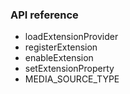 <PlatformWrapper platform="windows">


### API reference

* <Link to="{{Global.API_REF_CPP_ROOT}}/class_irtcengine.html#api_irtcengine_loadextensionprovider">loadExtensionProvider</Link>

* <Link to="{{Global.API_REF_CPP_ROOT}}/class_irtcengine.html#api_irtcengine_registerextension">registerExtension</Link>

* <Link to="{{Global.API_REF_CPP_ROOT}}/class_irtcengine.html#api_irtcengine_enableextension">enableExtension</Link>

* <Link to="{{Global.API_REF_CPP_ROOT}}/class_irtcengine.html#api_irtcengine_setextensionproperty">setExtensionProperty</Link>

* <Link to="{{Global.API_REF_CPP_ROOT}}/enum_mediasourcetype.html">MEDIA_SOURCE_TYPE</Link>

</PlatformWrapper>